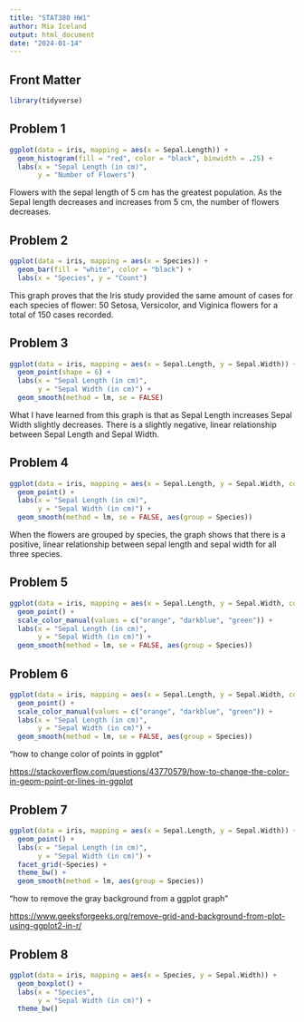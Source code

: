 ```yaml
---
title: "STAT380 HW1"
author: Mia Iceland
output: html_document
date: "2024-01-14"
---
```


## Front Matter
```r
library(tidyverse)
```

## Problem 1
```r
ggplot(data = iris, mapping = aes(x = Sepal.Length)) +
  geom_histogram(fill = "red", color = "black", binwidth = .25) +
  labs(x = "Sepal Length (in cm)",
       y = "Number of Flowers")
```

Flowers with the sepal length of 5 cm has the greatest population. As the Sepal length decreases and increases from 5 cm, the number of flowers decreases.

## Problem 2
```r
ggplot(data = iris, mapping = aes(x = Species)) +
  geom_bar(fill = "white", color = "black") +
  labs(x = "Species", y = "Count")
```

This graph proves that the Iris study provided the same amount of cases for each species of flower: 50 Setosa, Versicolor, and Viginica flowers for a total of 150 cases recorded. 

## Problem 3
```r
ggplot(data = iris, mapping = aes(x = Sepal.Length, y = Sepal.Width)) +
  geom_point(shape = 6) +
  labs(x = "Sepal Length (in cm)",
       y = "Sepal Width (in cm)") +
  geom_smooth(method = lm, se = FALSE)
```

What I have learned from this graph is that as Sepal Length increases Sepal Width slightly decreases. There is a slightly negative, linear relationship between Sepal Length and Sepal Width.

## Problem 4
```r
ggplot(data = iris, mapping = aes(x = Sepal.Length, y = Sepal.Width, color = Species)) +
  geom_point() +
  labs(x = "Sepal Length (in cm)",
       y = "Sepal Width (in cm)") +
  geom_smooth(method = lm, se = FALSE, aes(group = Species))
```

When the flowers are grouped by species, the graph shows that there is a positive, linear relationship between sepal length and sepal width for all three species. 

## Problem 5
```r
ggplot(data = iris, mapping = aes(x = Sepal.Length, y = Sepal.Width, color = Species)) +
  geom_point() +
  scale_color_manual(values = c("orange", "darkblue", "green")) +
  labs(x = "Sepal Length (in cm)",
       y = "Sepal Width (in cm)") +
  geom_smooth(method = lm, se = FALSE, aes(group = Species))
```

## Problem 6
```r
ggplot(data = iris, mapping = aes(x = Sepal.Length, y = Sepal.Width, color = Species)) +
  geom_point() +
  scale_color_manual(values = c("orange", "darkblue", "green")) +
  labs(x = "Sepal Length (in cm)",
       y = "Sepal Width (in cm)") +
  geom_smooth(method = lm, se = FALSE, aes(group = Species))
```

"how to change color of points in ggplot"

<https://stackoverflow.com/questions/43770579/how-to-change-the-color-in-geom-point-or-lines-in-ggplot>

## Problem 7
```r
ggplot(data = iris, mapping = aes(x = Sepal.Length, y = Sepal.Width)) +
  geom_point() +
  labs(x = "Sepal Length (in cm)",
       y = "Sepal Width (in cm)") +
  facet_grid(~Species) +
  theme_bw() +
  geom_smooth(method = lm, aes(group = Species))
```

"how to remove the gray background from a ggplot graph"

<https://www.geeksforgeeks.org/remove-grid-and-background-from-plot-using-ggplot2-in-r/>

## Problem 8
```r
ggplot(data = iris, mapping = aes(x = Species, y = Sepal.Width)) +
  geom_boxplot() +
  labs(x = "Species",
       y = "Sepal Width (in cm)") +
  theme_bw()
```


